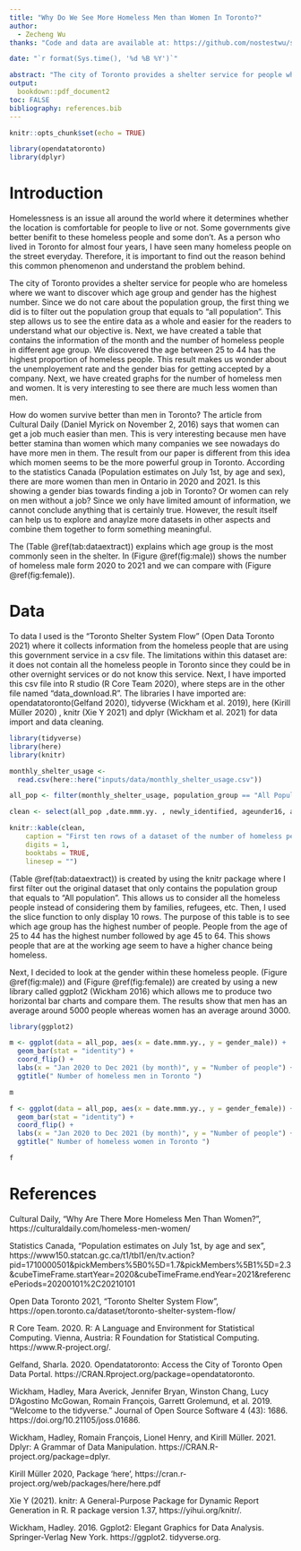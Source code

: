 ```yaml
---
title: "Why Do We See More Homeless Men than Women In Toronto?"
author: 
  - Zecheng Wu
thanks: "Code and data are available at: https://github.com/nostestwu/starter_folder"

date: "`r format(Sys.time(), '%d %B %Y')`"

abstract: "The city of Toronto provides a shelter service for people who are homeless in Toronto. We obtain the total number of individuals without any demographic breakdown and we analyze them with graphs and tables. We discovered the number of homeless male is much greater than homeless female. This finding allows us to think about the unemployement rate in Toronto and how women can live better in the Toronto than men"
output:
  bookdown::pdf_document2
toc: FALSE
bibliography: references.bib
---
```


```r
knitr::opts_chunk$set(echo = TRUE)

library(opendatatoronto)
library(dplyr)

```

# Introduction

Homelessness is an issue all around the world where it determines whether the location is comfortable for people to live or not. Some governments give better benifit to these homeless people and some don't. As a person who lived in Toronto for almost four years, I have seen many homeless people on the street everyday. Therefore, it is important to find out the reason behind this common phenomenon and understand the problem behind.

The city of Toronto provides a shelter service for people who are homeless where we want to discover which age group and gender has the highest number. Since we do not care about the population group, the first thing we did is to filter out the population group that equals to "all population". This step allows us to see the entire data as a whole and easier for the readers to understand what our objective is. Next, we have created a table that contains the information of the month and the number of homeless people in different age group. We discovered the age between 25 to 44 has the highest proportion of homeless people. This result makes us wonder about the unemployement rate and the gender bias for getting accepted by a company. Next, we have created graphs for the number of homeless men and women. It is very interesting to see there are much less women than men.

How do women survive better than men in Toronto? The article from Cultural Daily (Daniel Myrick on November 2, 2016) says that women can get a job much easier than men. This is very interesting because men have better stamina than women which many companies we see nowadays do have more men in them. The result from our paper is different from this idea which momen seems to be the more powerful group in Toronto. According to the statistics Canada (Population estimates on July 1st, by age and sex), there are more women than men in Ontario in 2020 and 2021. Is this showing a gender bias towards finding a job in Toronto? Or women can rely on men without a job? Since we only have limited amount of information, we cannot conclude anything that is certainly true. However, the result itself can help us to explore and anaylze more datasets in other aspects and combine them together to form something meaningful.

The (Table \@ref(tab:dataextract)) explains which age group is the most commonly seen in the shelter. In (Figure \@ref(fig:male)) shows the number of homeless male form 2020 to 2021 and we can compare with (Figure \@ref(fig:female)).



# Data

To data I used is the "Toronto Shelter System Flow" (Open Data Toronto 2021) where it collects information from the homeless people that are using this government service in a csv file. The limitations within this dataset are: it does not contain all the homeless people in Toronto since they could be in other overnight services or do not know this service. Next, I have imported this csv file into R studio (R Core Team 2020), where steps are in the other file named "data_download.R". The libraries I have imported are: opendatatoronto(Gelfand 2020), tidyverse (Wickham et al. 2019), here (Kirill Müller 2020) , knitr (Xie Y 2021) and dplyr (Wickham et al. 2021) for data import and data cleaning.

```r

library(tidyverse)
library(here)
library(knitr)

monthly_shelter_usage <- 
  read.csv(here::here("inputs/data/monthly_shelter_usage.csv"))

all_pop <- filter(monthly_shelter_usage, population_group == "All Population")

clean <- select(all_pop ,date.mmm.yy. , newly_identified, ageunder16, age16.24, age25.44, age45.64, age65over) %>% slice(1:10)

knitr::kable(clean, 
    caption = "First ten rows of a dataset of the number of homeless people in different age group",
    digits = 1, 
    booktabs = TRUE,
    linesep = "")

```

(Table \@ref(tab:dataextract)) is created by using the knitr package where I first filter out the original dataset that only contains the population group that equals to "All population". This allows us to consider all the homeless people instead of considering them by families, refugees, etc. Then, I used the slice function to only display 10 rows. The purpose of this table is to see which age group has the highest number of people. People from the age of 25 to 44 has the highest number followed by age 45 to 64. This shows people that are at the working age seem to have a higher chance being homeless. 

Next, I decided to look at the gender within these homeless people. (Figure \@ref(fig:male)) and (Figure \@ref(fig:female)) are created by using a new library called ggplot2 (Wickham 2016) which allows me to produce two horizontal bar charts and compare them. The results show that men has an average around 5000 people whereas women has an average around 3000. 

```r

library(ggplot2)

m <- ggplot(data = all_pop, aes(x = date.mmm.yy., y = gender_male)) +
  geom_bar(stat = "identity") + 
  coord_flip() + 
  labs(x = "Jan 2020 to Dec 2021 (by month)", y = "Number of people") + 
  ggtitle(" Number of homeless men in Toronto ")

m

```

```r

f <- ggplot(data = all_pop, aes(x = date.mmm.yy., y = gender_female)) +
  geom_bar(stat = "identity") + 
  coord_flip() + 
  labs(x = "Jan 2020 to Dec 2021 (by month)", y = "Number of people") + 
  ggtitle(" Number of homeless women in Toronto ")

f

```


\newpage

# References

Cultural Daily, "Why Are There More Homeless Men Than Women?", https://culturaldaily.com/homeless-men-women/

Statistics Canada, "Population estimates on July 1st, by age and sex", https://www150.statcan.gc.ca/t1/tbl1/en/tv.action?pid=1710000501&pickMembers%5B0%5D=1.7&pickMembers%5B1%5D=2.3&cubeTimeFrame.startYear=2020&cubeTimeFrame.endYear=2021&referencePeriods=20200101%2C20210101

Open Data Toronto 2021, "Toronto Shelter System Flow",  https://open.toronto.ca/dataset/toronto-shelter-system-flow/

R Core Team. 2020. R: A Language and Environment for Statistical Computing. Vienna, Austria: R
Foundation for Statistical Computing. https://www.R-project.org/.

Gelfand, Sharla. 2020. Opendatatoronto: Access the City of Toronto Open Data Portal. https://CRAN.Rproject.org/package=opendatatoronto.

Wickham, Hadley, Mara Averick, Jennifer Bryan, Winston Chang, Lucy D’Agostino McGowan, Romain François, Garrett Grolemund, et al. 2019. “Welcome to the tidyverse.” Journal of Open Source Software 4 (43): 1686. https://doi.org/10.21105/joss.01686.

Wickham, Hadley, Romain François, Lionel Henry, and Kirill Müller. 2021. Dplyr: A Grammar of Data
Manipulation. https://CRAN.R-project.org/package=dplyr.

Kirill Müller 2020, Package 'here',  https://cran.r-project.org/web/packages/here/here.pdf

Xie Y (2021). knitr: A General-Purpose Package for Dynamic Report Generation in R. R package version 1.37, https://yihui.org/knitr/.

Wickham, Hadley. 2016. Ggplot2: Elegant Graphics for Data Analysis. Springer-Verlag New York. https://ggplot2.
tidyverse.org.